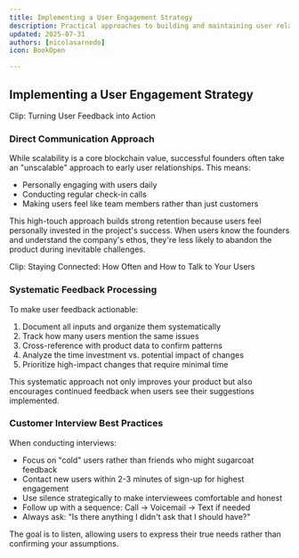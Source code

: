 ```yaml
---
title: Implementing a User Engagement Strategy
description: Practical approaches to building and maintaining user relationships
updated: 2025-07-31
authors: [nicolasarnedo]
icon: BookOpen

---
```


## Implementing a User Engagement Strategy

Clip: Turning User Feedback into Action

### Direct Communication Approach

While scalability is a core blockchain value, successful founders often take an "unscalable" approach to early user relationships. This means:

- Personally engaging with users daily 
- Conducting regular check-in calls 
- Making users feel like team members rather than just customers

This high-touch approach builds strong retention because users feel personally invested in the project's success. When users know the founders and understand the company's ethos, they're less likely to abandon the product during inevitable challenges.

Clip: Staying Connected: How Often and How to Talk to Your Users

### Systematic Feedback Processing

To make user feedback actionable:

1. Document all inputs and organize them systematically
2. Track how many users mention the same issues
3. Cross-reference with product data to confirm patterns
4. Analyze the time investment vs. potential impact of changes
5. Prioritize high-impact changes that require minimal time

This systematic approach not only improves your product but also encourages continued feedback when users see their suggestions implemented.

### Customer Interview Best Practices

When conducting interviews:
- Focus on "cold" users rather than friends who might sugarcoat feedback
- Contact new users within 2-3 minutes of sign-up for highest engagement
- Use silence strategically to make interviewees comfortable and honest
- Follow up with a sequence: Call → Voicemail → Text if needed
- Always ask: "Is there anything I didn't ask that I should have?"

The goal is to listen, allowing users to express their true needs rather than confirming your assumptions.
